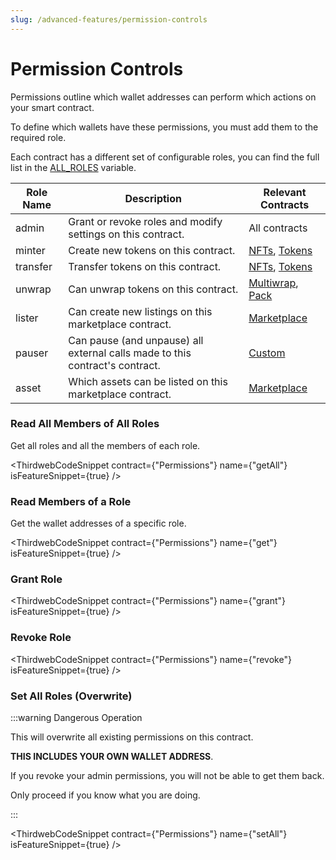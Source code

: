 ---
slug: /advanced-features/permission-controls
---


# Permission Controls

Permissions outline which wallet addresses can perform which actions on your smart contract.

To define which wallets have these permissions, you must add them to the required role.

Each contract has a different set of configurable roles, you can find the full list in the [ALL_ROLES](sdk.all_roles#all_roles-variable) variable.

| Role Name | Description                                                                  | Relevant Contracts                                                             |
| --------- | ---------------------------------------------------------------------------- | ------------------------------------------------------------------------------ |
| admin     | Grant or revoke roles and modify settings on this contract.                  | All contracts                                                                  |
| minter    | Create new tokens on this contract.                                          | [NFTs](/pre-built-contracts/nfts), [Tokens](/pre-built-contracts/tokens)       |
| transfer  | Transfer tokens on this contract.                                            | [NFTs](/pre-built-contracts/nfts), [Tokens](/pre-built-contracts/tokens)       |
| unwrap    | Can unwrap tokens on this contract.                                          | [Multiwrap](/pre-built-contracts/multiwrap), [Pack](/pre-built-contracts/pack) |
| lister    | Can create new listings on this marketplace contract.                        | [Marketplace](/pre-built-contracts/marketplace)                                |
| pauser    | Can pause (and unpause) all external calls made to this contract's contract. | [Custom](/thirdweb-deploy)                                                     |
| asset     | Which assets can be listed on this marketplace contract.                     | [Marketplace](/pre-built-contracts/marketplace)                                |

### Read All Members of All Roles

Get all roles and all the members of each role.

<ThirdwebCodeSnippet
  contract={"Permissions"}
  name={"getAll"}
  isFeatureSnippet={true}
/>

### Read Members of a Role

Get the wallet addresses of a specific role.

<ThirdwebCodeSnippet
  contract={"Permissions"}
  name={"get"}
  isFeatureSnippet={true}
/>

### Grant Role

<ThirdwebCodeSnippet
  contract={"Permissions"}
  name={"grant"}
  isFeatureSnippet={true}
/>

### Revoke Role

<ThirdwebCodeSnippet
  contract={"Permissions"}
  name={"revoke"}
  isFeatureSnippet={true}
/>

### Set All Roles (Overwrite)

:::warning Dangerous Operation

This will overwrite all existing permissions on this contract.

**THIS INCLUDES YOUR OWN WALLET ADDRESS**.

If you revoke your admin permissions, you will not be able to get them back.

Only proceed if you know what you are doing.

:::

<ThirdwebCodeSnippet
  contract={"Permissions"}
  name={"setAll"}
  isFeatureSnippet={true}
/>
